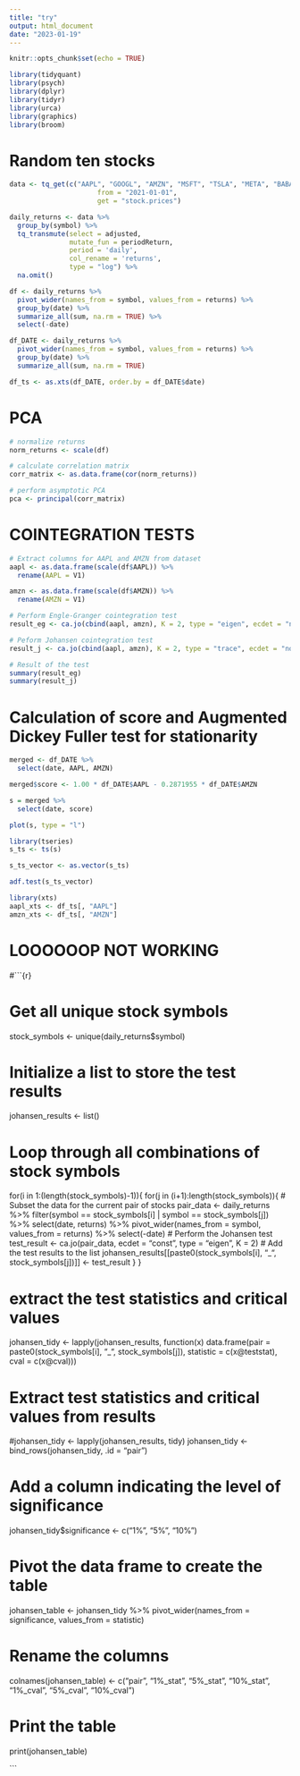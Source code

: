 ```yaml
---
title: "try"
output: html_document
date: "2023-01-19"
---
```


```r
knitr::opts_chunk$set(echo = TRUE)
```

```r
library(tidyquant)
library(psych)
library(dplyr)
library(tidyr)
library(urca)
library(graphics)
library(broom)
```

# Random ten stocks
```r

data <- tq_get(c("AAPL", "GOOGL", "AMZN", "MSFT", "TSLA", "META", "BABA", "NFLX", "INTC", "WMT"),
                      from = "2021-01-01",
                      get = "stock.prices")

daily_returns <- data %>%
  group_by(symbol) %>%                            
  tq_transmute(select = adjusted,
               mutate_fun = periodReturn,
               period = 'daily',
               col_rename = 'returns',
               type = "log") %>% 
  na.omit()

df <- daily_returns %>% 
  pivot_wider(names_from = symbol, values_from = returns) %>% 
  group_by(date) %>%
  summarize_all(sum, na.rm = TRUE) %>% 
  select(-date)

df_DATE <- daily_returns %>% 
  pivot_wider(names_from = symbol, values_from = returns) %>% 
  group_by(date) %>%
  summarize_all(sum, na.rm = TRUE)

df_ts <- as.xts(df_DATE, order.by = df_DATE$date)
```


# PCA
```r
# normalize returns
norm_returns <- scale(df)

# calculate correlation matrix
corr_matrix <- as.data.frame(cor(norm_returns))

# perform asymptotic PCA
pca <- principal(corr_matrix)

```


# COINTEGRATION TESTS
```r

# Extract columns for AAPL and AMZN from dataset
aapl <- as.data.frame(scale(df$AAPL)) %>% 
  rename(AAPL = V1)

amzn <- as.data.frame(scale(df$AMZN)) %>% 
  rename(AMZN = V1)

# Perform Engle-Granger cointegration test
result_eg <- ca.jo(cbind(aapl, amzn), K = 2, type = "eigen", ecdet = "none")

# Peform Johansen cointegration test
result_j <- ca.jo(cbind(aapl, amzn), K = 2, type = "trace", ecdet = "none")

# Result of the test
summary(result_eg)
summary(result_j)

```


# Calculation of score and Augmented Dickey Fuller test for stationarity
```r

merged <- df_DATE %>% 
  select(date, AAPL, AMZN)

merged$score <- 1.00 * df_DATE$AAPL - 0.2871955 * df_DATE$AMZN

s = merged %>% 
  select(date, score)

plot(s, type = "l")

library(tseries)
s_ts <- ts(s)

s_ts_vector <- as.vector(s_ts)

adf.test(s_ts_vector)

```


```r

library(xts)
aapl_xts <- df_ts[, "AAPL"]
amzn_xts <- df_ts[, "AMZN"]


```

# LOOOOOOP NOT WORKING
#```{r}

# Get all unique stock symbols
stock_symbols <- unique(daily_returns$symbol)

# Initialize a list to store the test results
johansen_results <- list()

# Loop through all combinations of stock symbols
for(i in 1:(length(stock_symbols)-1)){
  for(j in (i+1):length(stock_symbols)){
    # Subset the data for the current pair of stocks
    pair_data <- daily_returns %>%
      filter(symbol == stock_symbols[i] | symbol == stock_symbols[j]) %>%
      select(date, returns) %>%
      pivot_wider(names_from = symbol, values_from = returns) %>% 
      select(-date)
    # Perform the Johansen test
    test_result <- ca.jo(pair_data, ecdet = "const", type = "eigen", K = 2)
    # Add the test results to the list
    johansen_results[[paste0(stock_symbols[i], "_", stock_symbols[j])]] <- test_result
  }
}


# extract the test statistics and critical values 
johansen_tidy <- lapply(johansen_results, function(x) data.frame(pair = paste0(stock_symbols[i], "_", stock_symbols[j]), 
                                                                statistic = c(x@teststat),
                                                                cval = c(x@cval)))

# Extract test statistics and critical values from results
#johansen_tidy <- lapply(johansen_results, tidy)
johansen_tidy <- bind_rows(johansen_tidy, .id = "pair")

# Add a column indicating the level of significance
johansen_tidy$significance <- c("1%", "5%", "10%")

# Pivot the data frame to create the table
johansen_table <- johansen_tidy %>%
  pivot_wider(names_from = significance, values_from = statistic)

# Rename the columns
colnames(johansen_table) <- c("pair", "1%_stat", "5%_stat", "10%_stat", "1%_cval", "5%_cval", "10%_cval")

# Print the table
print(johansen_table)

```

